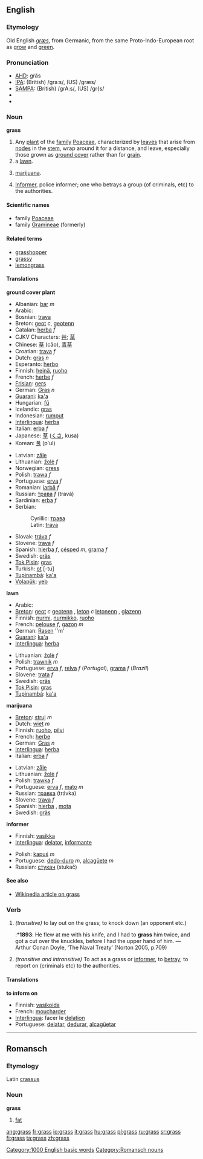 ==English==

===Etymology===
Old English ''[[græs]]'', from Germanic, from the same Proto-Indo-European root as [[grow]] and [[green]].

===Pronunciation===
*[[w:AHD|AHD]]: grăs
*[[w:IPA|IPA]]: (British) /graːs/, (US) /græs/
*[[w:SAMPA|SAMPA]]: (British) /grA:s/, (US) /gr{s/
*{{audio|en-uk-grass.ogg|Audio (UK)}}
*{{audio|en-us-grass.ogg|Audio (US)}}

===Noun===
'''grass'''
# Any [[plant]] of the [[family]] [[Poaceae]], characterized by [[leaves]] that arise from [[node]]s in the [[stem]], wrap around it for a distance, and leave, especially those grown as [[ground cover]] rather than for [[grain]]. 
# a [[lawn]].
# {{slang}} [[marijuana]].
# {{slang}} [[Informer]], police informer; one who betrays a group (of criminals, etc) to the authorities.

====Scientific names====
*family [[Poaceae]]
*family [[Gramineae]] (formerly)

====Related terms====
*[[grasshopper]]
*[[grassy]]
*[[lemongrass]]

====Translations====
'''ground cover plant'''
{{top}}
*Albanian: [[bar]] ''m''
*Arabic: {{ARchar|[[حشيش|حَشيش]]}}
*Bosnian: [[trava#Bosnian|trava]] {{f}}
*Breton: [[geot]] ''c'', [[geotenn]] {{f}} {{s}}
*Catalan: [[herba]] ''f''
*CJKV Characters: [[艸]]; [[草]]
*Chinese: [[草]] (căo), [[青草]]
*Croatian: [[trava]] ''f''
*Dutch: [[gras]] ''n''
*Esperanto: [[herbo]]
*Finnish: [[heinä]], [[ruoho]]
*French: [[herbe]] ''f''
*[[Frisian]]: [[gers]]
*German: [[Gras]] ''n''
*[[Guarani]]: [[ka'a]]
*Hungarian: [[fű]]
*Icelandic: [[gras]]
*Indonesian: [[rumput]]
*[[Interlingua]]: [[herba]]
*Italian: [[erba]] ''f''
*Japanese: [[草]] ([[くさ]], kusa)
*Korean: [[풀]] (p'ul)
{{mid}}
*Latvian: [[zāle]] {{f}}
*Lithuanian: [[žolė]] ''f''
*Norwegian: [[gress]]
*Polish: [[trawa]] ''f''
*Portuguese: [[erva]] ''f''
*Romanian: [[iarbă]] ''f''
*Russian: [[трава#Russian|трава]] ''f'' (travá)
*Sardinian: [[erba]] ''f''
*Serbian:
*:Cyrillic: [[трава#Serbian|трава]] {{f}}
*:Latin: [[trava#Serbian|trava]] {{f}}
*Slovak: [[tráva#Slovak|tráva]] ''f''
*Slovene: [[trava]] ''f''
*Spanish: [[hierba]] ''f'', [[césped]] ''m'', [[grama]] ''f''
*Swedish: [[gräs]]
*[[Tok Pisin]]: [[gras]]
*Turkish: [[ot]] [-tu]
*[[Tupinambá]]: [[ka'a]]
*[[Volapük]]: [[yeb]]
{{bottom}}

'''lawn'''
{{top}}
*Arabic: {{ARchar|[[حشيش|حَشيش]]}}
*[[Breton]]: [[geot]] ''c'' [[geotenn]] {{f}} {{S}}, [[leton]] ''c'' [[letonenn]] {{f}} {{s}}, [[glazenn]] {{f}}
*Finnish: [[nurmi]], [[nurmikko]], [[ruoho]]
*French: [[pelouse]] ''f'', [[gazon]] ''m''
*German: [[Rasen]] ''m'
*[[Guarani]]: [[ka'a]]
*[[Interlingua]]: [[herba]]
{{mid}}
*Lithuanian: [[žolė]] ''f''
*Polish: [[trawnik]] ''m''
*Portuguese: [[erva]] ''f'', [[relva]] ''f'' (''Portugal''), [[grama]] ''f'' (''Brazil'')
*Slovene: [[trata]] ''f''
*Swedish: [[gräs]]
*[[Tok Pisin]]: [[gras]]
*[[Tupinambá]]: [[ka'a]]
{{bottom}}

'''marijuana'''
{{top}}
*[[Breton]]: [[struj]] ''m''
*Dutch: [[wiet]] ''m''
*Finnish: [[ruoho]], [[pilvi]]
*French: [[herbe]] {{f}}
*German: [[Gras]] ''n''
*[[Interlingua]]: [[herba]]
*Italian: [[erba]] ''f''
{{mid}}
*Latvian: [[zāle]] {{f}}
*Lithuanian: [[žolė]] ''f''
*Polish: [[trawka]] ''f''
*Portuguese: [[erva]] ''f'', [[mato]] ''m''
*Russian: [[травка#Russian|травка]] {{f}} (trávka)
*Slovene: [[trava]] ''f''
*Spanish: [[hierba]] {{f}}, [[mota]] {{f}}
*Swedish: [[gräs]]
{{bottom}}

'''informer'''
{{top}}
*Finnish: [[vasikka]]
*[[Interlingua]]: [[delator]], [[informante]]
{{mid}}
*Polish: [[kapuś]] ''m''
*Portuguese: [[dedo-duro]] ''m'', [[alcagüete]] ''m''
*Russian: [[стукач#Russian|стукач]] {{m}} (stukač)
{{bottom}}

====See also====
*[[w:grass|Wikipedia article on grass]]

===Verb===
{{en-verb|grass|grasses|grassed|grassing}}
# ''(transitive)'' to lay out on the grass; to knock down (an opponent etc.)
#:*'''1893''': He flew at me with his knife, and I had to '''grass''' him twice, and got a cut over the knuckles, before I had the upper hand of him. — Arthur Conan Doyle, ‘The Naval Treaty’ (Norton 2005, p.709)
# ''(transitive and intransitive)'' {{slang}} To act as a grass or [[informer]], to [[betray]]; to report on (criminals etc) to the authorities.

====Translations====
'''to inform on'''
*Finnish: [[vasikoida]]
*French: [[moucharder]]
*[[Interlingua]]: facer le [[delation]]
*Portuguese: [[delatar]], [[dedurar]], [[alcagüetar]]

[[Category:1000 English basic words]]

----

==Romansch==
===Etymology===
Latin [[crassus]]
===Noun===
'''grass'''

# [[fat]]

[[Category:Romansch nouns]]

[[ang:grass]]
[[fr:grass]]
[[io:grass]]
[[it:grass]]
[[hu:grass]]
[[pl:grass]]
[[ru:grass]]
[[sr:grass]]
[[fi:grass]]
[[ta:grass]]
[[zh:grass]]